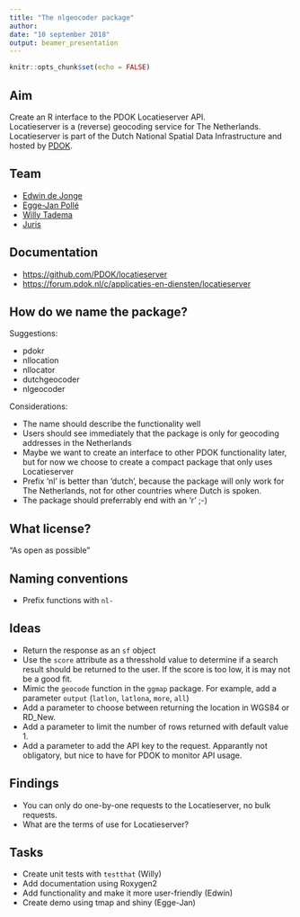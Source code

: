 ```yaml
---
title: "The nlgeocoder package"
author: 
date: "10 september 2018"
output: beamer_presentation
---
```


```r
knitr::opts_chunk$set(echo = FALSE)
```


## Aim

Create an R interface to the PDOK Locatieserver API.     
Locatieserver is a (reverse) geocoding service for The Netherlands.    
Locatieserver is part of the Dutch National Spatial Data Infrastructure and hosted by [PDOK](http://www.pdok.nl).

\includegraphics[width = 80mm]{img/pdok.png}

## Team
- [Edwin de Jonge](https://github.com/edwindj)
- [Egge-Jan Pollé](https://github.com/twiav)
- [Willy Tadema](https://github.com/friesewoudloper)
- [Juris]()

## Documentation

- [https://github.com/PDOK/locatieserver](https://github.com/PDOK/locatieserver)
- [https://forum.pdok.nl/c/applicaties-en-diensten/locatieserver](https://forum.pdok.nl/c/applicaties-en-diensten/locatieserver)

## How do we name the package?
Suggestions:    

- pdokr    
- nllocation  
- nllocator
- dutchgeocoder    
- nlgeocoder     

Considerations:    

- The name should describe the functionality well    
- Users should see immediately that the package is only for geocoding addresses in the Netherlands    
- Maybe we want to create an interface to other PDOK functionality later, but for now we choose to create a compact package that only uses Locatieserver    
- Prefix 'nl' is better than 'dutch', because the package will only work for The Netherlands, not for other countries where Dutch is spoken.    
- The package should preferrably end with an 'r' ;-)   

## What license?

"As open as possible"

## Naming conventions

- Prefix functions with `nl-`

## Ideas

- Return the response as an `sf` object
- Use the `score` attribute as a thresshold value to determine if a search result should be returned to the user. If the score is too low, it is may not be a good fit.
- Mimic the `geocode` function in the `ggmap` package. For example, add a parameter `output` (`latlon`, `latlona`, `more`, `all`)
- Add a parameter to choose between returning the location in WGS84 or RD_New.
- Add a parameter to limit the number of rows returned with default value 1.
- Add a parameter to add the API key to the request. Apparantly not obligatory, but nice to have for PDOK to monitor API usage.

## Findings

- You can only do one-by-one requests to the Locatieserver, no bulk requests.
- What are the terms of use for Locatieserver?

## Tasks

- Create unit tests with `testthat` (Willy)
- Add documentation using Roxygen2
- Add functionality and make it more user-friendly  (Edwin)
- Create demo using tmap and shiny (Egge-Jan)
